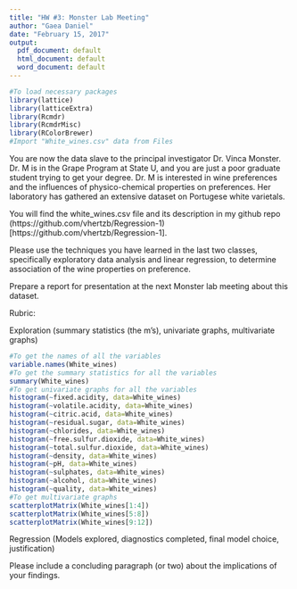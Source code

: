 ```yaml
---
title: "HW #3: Monster Lab Meeting"
author: "Gaea Daniel"
date: "February 15, 2017"
output: 
  pdf_document: default
  html_document: default
  word_document: default
---
```

```r
#To load necessary packages
library(lattice)
library(latticeExtra)
library(Rcmdr)
library(RcmdrMisc)
library(RColorBrewer)
#Import "White_wines.csv" data from Files
```

You are now the data slave to the principal investigator Dr. Vinca Monster. Dr. M is in the Grape Program at State U, and you are just a poor graduate student trying to get your degree. Dr. M is interested in wine preferences and the influences of physico-chemical properties on preferences. Her laboratory has gathered an extensive dataset on Portugese white varietals.


You will find the white_wines.csv file and its description in my github repo (https://github.com/vhertzb/Regression-1)[https://github.com/vhertzb/Regression-1].

Please use the techniques you have learned in the last two classes, specifically exploratory data analysis and linear regression, to determine association of the wine properties on preference. 

Prepare a report for presentation at the next Monster lab meeting about this dataset.

Rubric:

Exploration (summary statistics (the m's), univariate graphs, multivariate graphs)

```r
#To get the names of all the variables
variable.names(White_wines)
#To get the summary statistics for all the variables
summary(White_wines)
#To get univariate graphs for all the variables
histogram(~fixed.acidity, data=White_wines)
histogram(~volatile.acidity, data=White_wines)
histogram(~citric.acid, data=White_wines)
histogram(~residual.sugar, data=White_wines)
histogram(~chlorides, data=White_wines)
histogram(~free.sulfur.dioxide, data=White_wines)
histogram(~total.sulfur.dioxide, data=White_wines)
histogram(~density, data=White_wines)
histogram(~pH, data=White_wines)
histogram(~sulphates, data=White_wines)
histogram(~alcohol, data=White_wines)
histogram(~quality, data=White_wines)
#To get multivariate graphs
scatterplotMatrix(White_wines[1:4])
scatterplotMatrix(White_wines[5:8])
scatterplotMatrix(White_wines[9:12])
```

Regression (Models explored, diagnostics completed, final model choice, justification)

Please include a concluding paragraph (or two) about the implications of your findings.